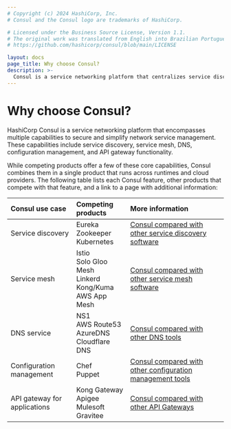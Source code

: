 ```yaml
---
# Copyright (c) 2024 HashiCorp, Inc.
# Consul and the Consul logo are trademarks of HashiCorp.

# Licensed under the Business Source License, Version 1.1.
# The original work was translated from English into Brazilian Portuguese.
# https://github.com/hashicorp/consul/blob/main/LICENSE

layout: docs
page_title: Why choose Consul?
description: >-
  Consul is a service networking platform that centralizes service discovery, enables zero trust networking with service mesh, automates network infrastructure, and controls access to mesh services with the Consul API Gateway. Compare Consul with other software that provide similar capabilities with one or more of the core use cases.
---
```


# Why choose Consul?

HashiCorp Consul is a service networking platform that encompasses multiple capabilities to secure and simplify network service management. These capabilities include service discovery, service mesh, DNS, configuration management, and API gateway functionality.

While competing products offer a few of these core capabilities, Consul combines them in a single product that runs across runtimes and cloud providers. The following table lists each Consul feature, other products that compete with that feature, and a link to a page with additional information:

| Consul use case              | Competing products                                                      | More information                                                                                     |
| :--------------------------- | :---------------------------------------------------------------------- | :--------------------------------------------------------------------------------------------------- |
| Service discovery            | Eureka<br />Zookeeper<br />Kubernetes                                   | [Consul compared with other service discovery software](/consul/docs/use-case/service-discovery)     |
| Service mesh                 | Istio<br />Solo Gloo Mesh<br />Linkerd<br />Kong/Kuma<br />AWS App Mesh | [Consul compared with other service mesh software](/consul/docs/use-case/service-mesh)               |
| DNS service                  | NS1<br />AWS Route53<br />AzureDNS<br />Cloudflare DNS                  | [Consul compared with other DNS tools](/consul/docs/use-case/dns)                                    |
| Configuration management     | Chef<br />Puppet                                                        | [Consul compared with other configuration management tools](/consul/docs/use-case/config-management) |
| API gateway for applications | Kong Gateway<br />Apigee<br />Mulesoft<br />Gravitee                    | [Consul compared with other API Gateways](/consul/docs/use-case/api-gateway)                         |
